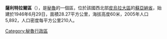 '''薩利特拉爾區'''（{{lang-es|Distrito de Salitral}}），是[[秘魯|秘魯]]的一個區，位於該國西北部[[皮烏拉大區|皮烏拉大區]]的[[蘇亞納省|蘇亞納省]]，始建於1946年6月29日，面積28.27平方公里，海拔高度60米，2005年人口5,892，人口密度每平方公里210人。

{{coord|4.8574|S|80.6812|W|source:wikidata|display=title}}

{{Peru-geo-stub}}
[[Category:秘魯行政區|Category:秘魯行政區]]